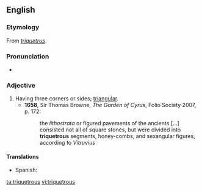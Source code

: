 ==English==

===Etymology===
From {{etyl|la|en}} ''[[triquetrus]]''.

===Pronunciation===
* {{a|UK}} {{IPA|/tɹaɪˈkwɛtɹəs/|lang=en}}

===Adjective===
{{en-adj}}

# Having three corners or sides; [[triangular]].
#*'''1658''', Sir Thomas Browne, ''The Garden of Cyrus'', Folio Society 2007, p. 172:
#*:the ''lithostrata'' or figured pavements of the ancients [...] consisted not all of square stones, but were divided into '''triquetrous''' segments, honey-combs, and sexangular figures, according to ''Vitruvius''

====Translations====
{{trans-top}}
{{trans-mid}}
* Spanish: {{t|es|triquetro|m}}
{{trans-bottom}}

[[ta:triquetrous]]
[[vi:triquetrous]]